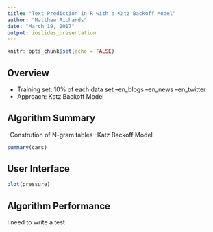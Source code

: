 ```yaml
---
title: "Text Prediction in R with a Katz Backoff Model"
author: "Matthew Richards"
date: "March 19, 2017"
output: ioslides_presentation
---
```


```r
knitr::opts_chunk$set(echo = FALSE)
```

## Overview

- Training set: 10% of each data set 
--en_blogs
--en_news
--en_twitter
- Approach: Katz Backoff Model

## Algorithm Summary

-Constrution of N-gram tables
-Katz Backoff Model

```r
summary(cars)
```

## User Interface

```r
plot(pressure)
```

## Algorithm Performance

I need to write a test